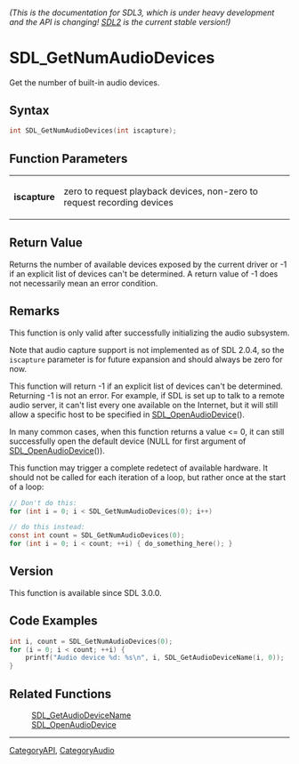 ====== (This is the documentation for SDL3, which is under heavy development and the API is changing! [https://wiki.libsdl.org/SDL2/ SDL2] is the current stable version!) ======
= SDL_GetNumAudioDevices =

Get the number of built-in audio devices.

== Syntax ==

<syntaxhighlight lang='c'>
int SDL_GetNumAudioDevices(int iscapture);
</syntaxhighlight>

== Function Parameters ==

{|
|'''iscapture'''
|zero to request playback devices, non-zero to request recording devices
|}

== Return Value ==

Returns the number of available devices exposed by the current driver or -1
if an explicit list of devices can't be determined. A return value of -1
does not necessarily mean an error condition.

== Remarks ==

This function is only valid after successfully initializing the audio
subsystem.

Note that audio capture support is not implemented as of SDL 2.0.4, so the
<code>iscapture</code> parameter is for future expansion and should always
be zero for now.

This function will return -1 if an explicit list of devices can't be
determined. Returning -1 is not an error. For example, if SDL is set up to
talk to a remote audio server, it can't list every one available on the
Internet, but it will still allow a specific host to be specified in
[[SDL_OpenAudioDevice]]().

In many common cases, when this function returns a value <= 0, it can still
successfully open the default device (NULL for first argument of
[[SDL_OpenAudioDevice]]()).

This function may trigger a complete redetect of available hardware. It
should not be called for each iteration of a loop, but rather once at the
start of a loop:

<syntaxhighlight lang='c'>
// Don't do this:
for (int i = 0; i < SDL_GetNumAudioDevices(0); i++)

// do this instead:
const int count = SDL_GetNumAudioDevices(0);
for (int i = 0; i < count; ++i) { do_something_here(); }
</syntaxhighlight>

== Version ==

This function is available since SDL 3.0.0.

== Code Examples ==

<syntaxhighlight lang='c++'>
int i, count = SDL_GetNumAudioDevices(0);
for (i = 0; i < count; ++i) {
    printf("Audio device %d: %s\n", i, SDL_GetAudioDeviceName(i, 0));
}
</syntaxhighlight>

== Related Functions ==

:[[SDL_GetAudioDeviceName]]
:[[SDL_OpenAudioDevice]]

----
[[CategoryAPI]], [[CategoryAudio]]


